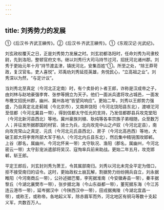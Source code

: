 ```yaml
---
---
---
```

title: 刘秀势力的发展
---



①《后汉书·齐武王縯传》。②《后汉书·齐武王縯传》。①《东观汉记·光武纪》。

刘玄政权覆灭之日，正是刘秀势力发展之时。刘玄初都洛阳时，任命刘秀为司隶校尉，先到洛阳，整顿官府文书。继以刘秀行大司马持节过河，招抚河北诸州郡。刘秀于更始元年十月“持节渡孟津，镇抚河北，安集百姓”①。所至之处，“除王莽苛政，复汉官名，吏人喜悦”。邓禹劝刘秀延揽英雄，务悦民心，“立高祖之业”。刘秀深以为然，“与定计议”。

当刘秀北至真定（今河北正定南）时，有个卖卦的卜者王郎，诈称是汉成帝之子，由刘林与赵地豪强李育、张参等拥立为天子。他们一面派兵遣将攻占城邑，一面发布檄文招抚州郡，幽州、冀州各地“皆望风响应”。更始二年，刘秀以王郎势力强盛，乃自真定北走蓟城（今北京市），又南奔饶阳（今河北饶阳县东北），渡嘑沱河至信都（今河北冀县一带），得到信都太守任光的支持，乃发信都郡县兵攻克堂阳（今河北新河县西北）等地。冀州豪族刘植、耿纯等各率宗族子弟相随，众至数万人；并征发所据郡国的材官、骑士为兵，北向攻克中山之卢奴（今河北定县），南向攻克常山之真定、元氏（今河北元氏县西北）、房子（今河北高邑西）等地，大破王郎大将李育所部大军于柏人（今河北内丘县东北），然后集中精锐围攻邯郸。上谷（郡名，属幽州，今河北怀来一带）太守耿况、渔阳（郡名，属幽州，今河北密云一带）太守彭宠派遣部将吴汉、寇恂率兵前来助战。更始二年五月，攻克邯郸，斩王郎。

平定王郎后，刘玄封刘秀为萧王，令其属部南归。刘秀以河北未完全平定为借口，拒不接受南归的诏令。这时，更始政权土崩瓦解，割据势力纷纷拥兵自立，刘永据睢阳（今河南商丘一带），公孙述据巴蜀，李宪据淮南（今安徽寿县一带），秦丰据黎丘（今湖北襄樊市一带），张步据北海（今山东益都一带），董宪据东海（今江苏连云港市一带），延岑据汉中（今陕西汉中一带），田戎据夷陵（今湖北宜昌一带），或称王，或称帝。各地起义军，除赤眉军而外，河北地区有铜马等数十支起义军，共数百万人。
